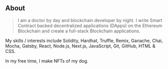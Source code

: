 ## About

> I am a doctor by day and blockchain developer by night. I write Smart Contract backed decentralized applications (DApps) on the Ethereum Blockchain and create a full-stack Blockchain applications. 

My skills / interests include Solidity, Hardhat, Truffle, Remix, Ganache, Chai, Mocha, Gatsby, React, Node.js, Next.js, JavaScript, Git, GitHub, HTML & CSS.

In my free time, I make NFTs of my dog. 






